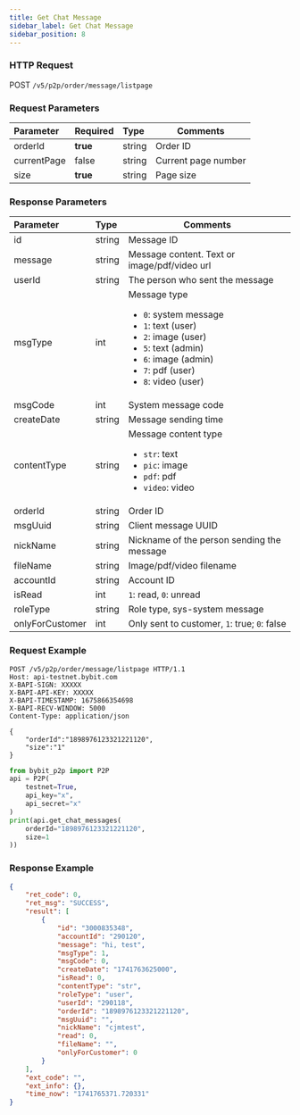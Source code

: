 ```yaml
---
title: Get Chat Message
sidebar_label: Get Chat Message
sidebar_position: 8
---
```


### HTTP Request
POST `/v5/p2p/order/message/listpage`

### Request Parameters
| Parameter | Required | Type | Comments|
|:----- |:-------|:-----|------ |
|orderId|**true** |string |Order ID |
|currentPage|false |string |Current page number|
|size|**true** |string |Page size |

### Response Parameters
| Parameter | Type | Comments|
|:----- |:-----|----- |
|id |string |Message ID |
|message |string |Message content. Text or image/pdf/video url |
|userId |string |The person who sent the message|
|msgType |int |Message type <ul><li>`0`: system message</li><li>`1`: text (user)</li><li>`2`: image (user)</li><li>`5`: text (admin)</li><li>`6`: image (admin)</li><li>`7`: pdf (user)</li><li>`8`: video (user)</li></ul>|
|msgCode |int |System message code|
|createDate |string |Message sending time|
|contentType |string |Message content type <ul><li>`str`: text</li><li>`pic`: image</li><li>`pdf`: pdf</li><li>`video`: video</li></ul>|
|orderId |string |Order ID |
|msgUuid |string |Client message UUID|
|nickName |string |Nickname of the person sending the message|
|fileName |string |Image/pdf/video filename|
|accountId |string |Account ID |
|isRead |int |`1`: read, `0`: unread|
|roleType |string |Role type, sys-system message |
|onlyForCustomer|int |Only sent to customer, `1`: true; `0`: false |

### Request Example

<Tabs groupId="programming-languages">
<TabItem value="http" label="HTTP">

```http
POST /v5/p2p/order/message/listpage HTTP/1.1
Host: api-testnet.bybit.com
X-BAPI-SIGN: XXXXX
X-BAPI-API-KEY: XXXXX
X-BAPI-TIMESTAMP: 1675866354698
X-BAPI-RECV-WINDOW: 5000
Content-Type: application/json

{
    "orderId":"1898976123321221120",
    "size":"1"
}
```

</TabItem>
<TabItem value="python" label="Python">

```python
from bybit_p2p import P2P
api = P2P(
    testnet=True,
    api_key="x",
    api_secret="x"
)
print(api.get_chat_messages(
    orderId="1898976123321221120",
    size=1
))
```

</TabItem>
</Tabs>

### Response Example

```json
{
    "ret_code": 0,
    "ret_msg": "SUCCESS",
    "result": [
        {
            "id": "3000835348",
            "accountId": "290120",
            "message": "hi, test",
            "msgType": 1,
            "msgCode": 0,
            "createDate": "1741763625000",
            "isRead": 0,
            "contentType": "str",
            "roleType": "user",
            "userId": "290118",
            "orderId": "1898976123321221120",
            "msgUuid": "",
            "nickName": "cjmtest",
            "read": 0,
            "fileName": "",
            "onlyForCustomer": 0
        }
    ],
    "ext_code": "",
    "ext_info": {},
    "time_now": "1741765371.720331"
}
```
